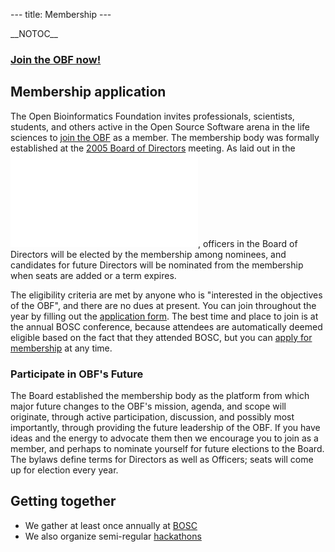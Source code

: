 ---
title: Membership
---

__NOTOC__
=== [https://docs.google.com/forms/d/1aybVPb8F0pG6TNdUH0_BxMhOmfkQ-ARB4iun16mv6Ow/viewform Join the OBF now!] ===

== Membership application ==
The Open Bioinformatics Foundation invites professionals, scientists, students, and others active in the Open Source Software arena in the life sciences to [https://docs.google.com/forms/d/1aybVPb8F0pG6TNdUH0_BxMhOmfkQ-ARB4iun16mv6Ow/viewform join the OBF] as a member. The membership body was formally established at the [[Minutes:2005_BOSC_Meeting|2005 Board of Directors]] meeting. As laid out in the [[Image:OBF-Bylaws.pdf|OBF Bylaws]], officers in the Board of Directors will be elected by the membership among nominees, and candidates for future Directors will be nominated from the membership when seats are added or a term expires.

The eligibility criteria are met by anyone who is &quot;interested in the objectives of the OBF&quot;, and there are no dues at present. You can join throughout the year by filling out the [https://docs.google.com/forms/d/1aybVPb8F0pG6TNdUH0_BxMhOmfkQ-ARB4iun16mv6Ow/viewform application form]. The best time and place to join is at the annual BOSC conference, because attendees are automatically deemed eligible based on the fact that they attended BOSC, but you can  [https://docs.google.com/forms/d/1aybVPb8F0pG6TNdUH0_BxMhOmfkQ-ARB4iun16mv6Ow/viewform apply for membership] at any time.

=== Participate in OBF's Future ===
The Board established the membership body as the platform from which major future changes to the OBF's mission, agenda, and scope will originate, through active participation, discussion, and possibly most importantly, through providing the future leadership of the OBF. If you have ideas and the energy to advocate them then we encourage you to join as a member, and perhaps to nominate yourself for future elections to the Board. The bylaws define terms for Directors as well as Officers; seats will come up for election every year.

==Getting together==
* We gather at least once annually at [[BOSC]] 
* We also organize semi-regular [[hackathon]]s